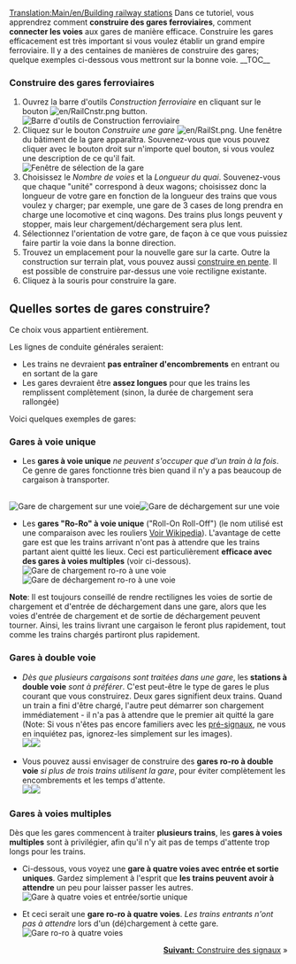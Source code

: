 [[Translation:Main/en/Building railway stations]]{{en/-}}{{fr/Tutoriel}}
Dans ce tutoriel, vous apprendrez comment '''construire des gares ferroviaires''', comment '''connecter les voies''' aux gares de manière efficace. Construire les gares efficacement est très important si vous voulez établir un grand empire ferroviaire. Il y a des centaines de manières de construire des gares; quelque exemples ci-dessous vous mettront sur la bonne voie.
__TOC__
===Construire des gares ferroviaires===
#Ouvrez la barre d'outils ''Construction ferroviaire'' en cliquant sur le bouton [[File:en/RailCnstr.png]] button.<br/>[[File:en/Railroad Construction.png|none|frame|Barre d'outils de Construction ferroviaire]]
#Cliquez sur le bouton ''Construire une gare'' [[File:en/RailSt.png]]. Une fenêtre du bâtiment de la gare apparaîtra. Souvenez-vous que vous pouvez cliquer avec le bouton droit sur n'importe quel bouton, si vous voulez une description de ce qu'il fait.<br/>[[File:en/stationgui.png|none|frame|Fenêtre de sélection de la gare]]
#Choisissez le ''Nombre de voies'' et la ''Longueur du quai''. Souvenez-vous que chaque "unité" correspond à deux wagons; choisissez donc la longueur de votre gare en fonction de la longueur des trains que vous voulez y charger; par exemple, une gare de 3 cases de long prendra en charge une locomotive et cinq wagons. Des trains plus longs peuvent y stopper, mais leur chargement/déchargement sera plus lent.
#Sélectionnez l'orientation de votre gare, de façon à ce que vous puissiez faire partir la voie dans la bonne direction.
#Trouvez un emplacement pour la nouvelle gare sur la carte. Outre la construction sur terrain plat, vous pouvez aussi [[Main/fr/Construire en pente|construire en pente]]. Il est possible de construire par-dessus une voie rectiligne existante.
#Cliquez à la souris pour construire la gare.

== Quelles sortes de gares construire? ==
Ce choix vous appartient entièrement.

Les lignes de conduite générales seraient:
* Les trains ne devraient '''pas entraîner d'encombrements''' en entrant ou en sortant de la gare
* Les gares devraient être '''assez longues''' pour que les trains les remplissent complètement (sinon, la durée de chargement sera rallongée)

Voici quelques exemples de gares:

=== Gares à voie unique ===
*Les '''gares à voie unique''' ''ne peuvent s'occuper que d'un train à la fois''. Ce genre de gares fonctionne très bien quand il n'y a pas beaucoup de cargaison à transporter.
<br/>[[File:en/RailStTut One str coal.png|none|frame|Gare de chargement sur une voie]][[File:en/RailStTut One str pow.png|none|frame|Gare de déchargement sur une voie]]

*Les '''gares "Ro-Ro" à voie unique''' ("Roll-On Roll-Off") (le nom utilisé est une comparaison avec les rouliers [http://fr.wikipedia.org/wiki/Roulier_%28navire%29 Voir Wikipedia]). L'avantage de cette gare est que les trains arrivant n'ont pas à attendre que les trains partant aient quitté les lieux. Ceci est particulièrement '''efficace avec des gares à voies multiples''' (voir ci-dessous).<br/>[[File:en/RailStTut One aro coal.png|none|frame|Gare de chargement ro-ro à une voie]][[File:en/RailStTut One aro pow.png|none|frame|Gare de déchargement ro-ro à une voie]]

'''Note''': Il est toujours conseillé de rendre rectilignes les voies de sortie de chargement et d'entrée de déchargement dans une gare, alors que les voies d'entrée de chargement et de sortie de déchargement peuvent tourner. Ainsi, les trains livrant une cargaison le feront plus rapidement, tout comme les trains chargés partiront plus rapidement.

=== Gares à double voie ===
*''Dès que plusieurs cargaisons sont traitées dans une gare'', les '''stations à double voie''' ''sont à préférer''. C'est peut-être le type de gares le plus courant que vous construirez. Deux gares signifient deux trains. Quand un train a fini d'être chargé, l'autre peut démarrer son chargement immédiatement - il n'a pas à attendre que le premier ait quitté la gare<br/>(Note: Si vous n'êtes pas encore familiers avec les [[Main/en/Signaux/Fr#Signaux dépendants|pré-signaux]], ne vous en inquiétez pas, ignorez-les simplement sur les images).<br/>[[File:en/RailStTut Two str coal.png|none|frame|]][[File:en/RailStTut Two str pow.png|none|frame|]]

*Vous pouvez aussi envisager de construire des '''gares ro-ro à double voie''' ''si plus de trois trains utilisent la gare'', pour éviter complètement les encombrements et les temps d'attente.<br/>[[File:en/RailStTut Two aro coal.png|none|frame|]][[File:en/RailStTut Two aro pow.png|none|frame|]]

=== Gares à voies multiples ===
Dès que les gares commencent à traiter '''plusieurs trains''', les '''gares à voies multiples''' sont à privilégier, afin qu'il n'y ait pas de temps d'attente trop longs pour les trains.

*Ci-dessous, vous voyez une '''gare à quatre voies avec entrée et sortie uniques'''. Gardez simplement à l'esprit que '''les trains peuvent avoir à attendre''' un peu pour laisser passer les autres.<br/>[[File:en/RailStTut Four str ore.png|none|frame|Gare à quatre voies et entrée/sortie unique]]

*Et ceci serait une '''gare ro-ro à quatre voies'''. ''Les trains entrants n'ont pas à attendre'' lors d'un (dé)chargement à cette gare.<br/>[[File:en/RailStTut Four aro ore.png|none|frame|Gare ro-ro à quatre voies]]
<span style="float: right">[[Main/fr/Construire des signaux|'''Suivant:''' Construire des signaux]] &raquo;</span>